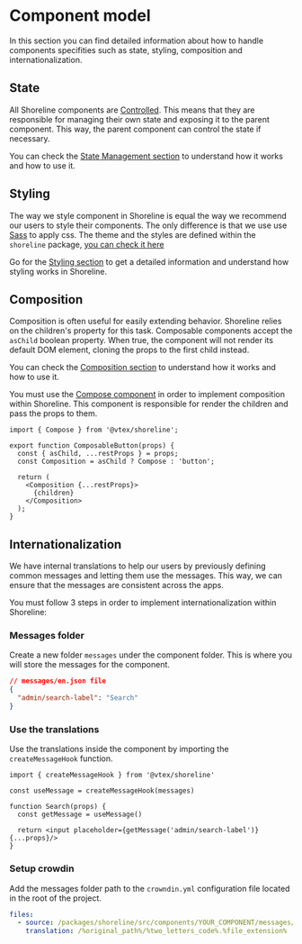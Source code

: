 
# Component model

In this section you can find detailed information about how to handle components specifities such as state, styling, composition and internationalization.

## State

All Shoreline components are [Controlled](https://react.dev/learn/sharing-state-between-components#controlled-and-uncontrolled-components). This means that they are responsible for managing their own state and exposing
it to the parent component. This way, the parent component can control the state if necessary.

You can check the [State Management section](/guides/state-management) to understand how it works and how to use it.

## Styling

The way we style component in Shoreline is equal the way we recommend our users to style their components. The only difference is that
we use use [Sass](https://sass-lang.com/) to apply css. The theme and the styles are defined within the `shoreline` package, [you can check it here](https://github.com/vtex/shoreline/tree/main/packages/shoreline/src/themes/sunrise)

Go for the [Styling section](/guides/styling/introduction) to get a detailed information and understand how styling works in Shoreline.

## Composition

Composition is often useful for easily extending behavior. Shoreline relies on the children's property for this task.
Composable components accept the `asChild` boolean property. When true, the component will not render its default DOM element,
cloning the props to the first child instead.

You can check the [Composition section](/guides/composition/introduction) to understand how it works and how to use it.

You must use the [Compose component](/components/compose) in order to implement composition within Shoreline. This component is responsible for render the
children and pass the props to them.

```tsx
import { Compose } from '@vtex/shoreline';

export function ComposableButton(props) {
  const { asChild, ...restProps } = props;
  const Composition = asChild ? Compose : 'button';

  return (
    <Composition {...restProps}>
      {children}
    </Composition>
  );
}
```

## Internationalization

We have internal translations to help our users by previously defining common messages and letting them use the messages.
This way, we can ensure that the messages are consistent across the apps.

You must follow 3 steps in order to implement internationalization within Shoreline:

<Steps>

### Messages folder

Create a new folder `messages` under the component folder. This is where you will store the messages for the component.

```json
// messages/en.json file
{
  "admin/search-label": "Search"
}
```

### Use the translations

Use the translations inside the component by importing the `createMessageHook` function.

```tsx
import { createMessageHook } from '@vtex/shoreline'

const useMessage = createMessageHook(messages)

function Search(props) {
  const getMessage = useMessage()

  return <input placeholder={getMessage('admin/search-label')} {...props}/>
}
```

### Setup crowdin

Add the messages folder path to the `crowndin.yml` configuration file located in the root of the project.

```yml
files:
  - source: /packages/shoreline/src/components/YOUR_COMPONENT/messages/en.json
    translation: /%original_path%/%two_letters_code%.%file_extension%
```

</Steps>


